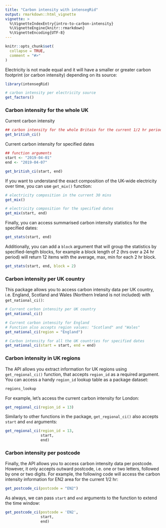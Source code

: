 ---
title: "Carbon intensity with intensegRid"
output: rmarkdown::html_vignette
vignette: >
  %\VignetteIndexEntry{intro-to-carbon-intensity}
  %\VignetteEngine{knitr::rmarkdown}
  %\VignetteEncoding{UTF-8}
---

```{r, include = FALSE}
knitr::opts_chunk$set(
  collapse = TRUE,
  comment = "#>"
)
```

Electricity is not made equal and it will have a smaller or greater carbon footprint (or carbon intensity) depending on its source:

```{r example}
library(intensegRid)

# carbon intensity per electricity source
get_factors()
```

### Carbon intensity for the whole UK
Current carbon intensity
```{r british1}
## carbon intensity for the whole Britain for the current 1/2 hr period
get_british_ci()
```

Current carbon intensity for specified dates 
```{r british2}
## function arguments
start <- "2019-04-01"
end <- "2019-04-07"

get_british_ci(start, end)
```

If you want to understand the exact composition of the UK-wide electricity over time, you can use `get_mix()` function:

```{r mix1}
# electricity composition in the current 30 mins
get_mix()
```

```{r mix2}
# electricity composition for the specified dates
get_mix(start, end)
```

Finally, you can access summarised carbon intensity statistics for the specified dates: 

```{r stats}
get_stats(start, end)
```

Additionally, you can add a `block` argument that will group the statistics by specified-length blocks, for example a block length of 2 (hrs over a 24 hr period) will return 12 items with the average, max, min for each 2 hr block.  
```{r stats2}
get_stats(start, end, block = 2)
```



### Carbon intensity per UK country

This package allows you to access carbon intensity data per UK country, i.e. England, Scotland and Wales (Northern Ireland is not included) with `get_national_ci()`:
```{r national1}
# Current carbon intensity per UK country
get_national_ci()
```

```{r national2}
# Current carbon intensity for England 
# Function also accepts region values: "Scotland" and "Wales"
get_national_ci(region = "England")
```

```{r national3}
# Carbon intensity for all the UK countries for specified dates 
get_national_ci(start = start, end = end)
```

### Carbon intensity in UK regions
The API allows you extract information for UK regions using `get_regional_ci()` function, that accepts `region_id` as a required argument. You can access a handy `region_id` lookup table as a package dataset:
```{r regions_lookup}
regions_lookup
```

For example, let's access the current carbon intensity for London: 
```{r region1}
get_regional_ci(region_id = 13)
```

Similarly to other functions in the package, `get_regional_ci()` also accepts `start` and `end` arguments:
```{r region2}
get_regional_ci(region_id = 13, 
                start, 
                end)
```


### Carbon intensity per postcode

Finally, the API allows you to access carbon intensity data per postcode. However, it only accepts outward postcode, i.e. one or two letters, followed by one or two digits. For example, the following code will access the carbon intensity information for EN2 area for the current 1/2 hr: 
```{r postcode1}
get_postcode_ci(postcode = "EN2")
```

As always, we can pass `start` and `end` arguments to the function to extend the time window: 
```{r postcode2}
get_postcode_ci(postcode = 'EN2',
                start,
                end)
```
